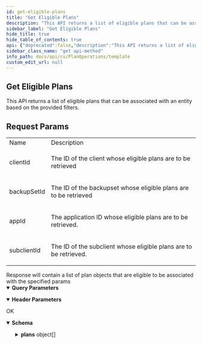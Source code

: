 ```yaml
---
id: get-eligible-plans
title: "Get Eligible Plans"
description: "This API returns a list of eligible plans that can be associated with an entity based on the provided filters."
sidebar_label: "Get Eligible Plans"
hide_title: true
hide_table_of_contents: true
api: {"deprecated":false,"description":"This API returns a list of eligible plans that can be associated with an entity based on the provided filters.\n<h2>\n Request Params\n</h2>\n<table>\n\n  <tr>\n   <td>\n    Name\n   </td>\n   <td>\n    Description\n   </td>\n  </tr>\n  <tr>\n   <td>\n    clientId\n   </td>\n   <td>\n    <p>\n     The ID of the client whose eligible plans are to be retrieved\n    </p>\n   </td>\n  </tr>\n  <tr>\n   <td>\n    backupSetId\n   </td>\n   <td>\n    <p>\n     The ID of the backupset whose eligible plans are to be retrieved\n    </p>\n   </td>\n  </tr>\n  <tr>\n   <td>\n    appId\n   </td>\n   <td>\n    <p>\n     The application ID whose eligible plans are to be retrieved.\n    </p>\n   </td>\n  </tr>\n  <tr>\n   <td>\n    subclientId\n   </td>\n   <td>\n    <p>\n     The ID of the subclient whose eligible plans are to be retrieved.\n    </p>\n   </td>\n  </tr>\n\n</table>\nResponse will contain a list of plan objects that are eligible to be associated with the specified params\n","operationId":"Get Eligible Plans","parameters":[{"description":"","explode":true,"in":"query","name":"clientId","schema":{"example":"{{clientId}}","type":"string"}},{"description":"","explode":true,"in":"query","name":"appId","schema":{"example":"{{appId}}","type":"string"}},{"description":"","explode":true,"in":"query","name":"subclientId","schema":{"example":"{{subclientId}}","type":"string"}},{"description":"","in":"header","name":"Authtoken","required":true,"schema":{"example":"{{TOKEN}}","type":"string"}}],"tags":["Plan Operations"],"responses":{"200":{"description":"OK","content":{"application/json":{"schema":{"type":"object","properties":{"plans":{"type":"array","items":{"type":"object","properties":{"numCopies":{"type":"integer"},"description":{"type":"string"},"type":{"type":"integer"},"numDevices":{"type":"integer"},"subtype":{"type":"integer"},"isElastic":{"type":"boolean"},"numAssocEntities":{"type":"integer"},"restrictions":{"type":"integer"},"numCompanies":{"type":"integer"},"planStatusFlag":{"type":"integer"},"rpoInMinutes":{"type":"integer"},"numUsers":{"type":"integer"},"permissions":{"type":"array","items":{"type":"object","properties":{"permissionId":{"type":"integer"},"entityInfo":{"type":"object","properties":{"companyId":{"type":"integer"},"companyName":{"type":"string"},"multiCommcellId":{"type":"integer"}}}}}},"plan":{"type":"object","properties":{"planSubtype":{"type":"integer"},"_type_":{"type":"integer"},"planType":{"type":"integer"},"planSummary":{"type":"string"},"planName":{"type":"string"},"planId":{"type":"integer"},"entityInfo":{"type":"object","properties":{"companyId":{"type":"integer"},"companyName":{"type":"string"},"multiCommcellId":{"type":"integer"}}}}},"planOwner":{"type":"object","properties":{"_type_":{"type":"integer"},"userName":{"type":"string"},"userId":{"type":"integer"},"entityInfo":{"type":"object","properties":{"companyId":{"type":"integer"},"companyName":{"type":"string"},"multiCommcellId":{"type":"integer"}}}}}}}}},"x-examples":{"Example 1":{"plans":[{"numCopies":2,"description":"Server plan","type":2,"numDevices":0,"subtype":33554437,"isElastic":false,"numAssocEntities":0,"restrictions":1,"numCompanies":0,"planStatusFlag":0,"rpoInMinutes":240,"numUsers":0,"permissions":[{"permissionId":31,"entityInfo":{"companyId":0,"companyName":"","multiCommcellId":0}},{"permissionId":157,"entityInfo":{"companyId":0,"companyName":"","multiCommcellId":0}},{"permissionId":158,"entityInfo":{"companyId":0,"companyName":"","multiCommcellId":0}},{"permissionId":159,"entityInfo":{"companyId":0,"companyName":"","multiCommcellId":0}}],"plan":{"planSubtype":33554437,"_type_":158,"planType":2,"planSummary":"RPOHours:4,NumberOfCopies:2,AssociatedEntitiesCount:0,PrimaryStorageType:Disk","planName":"Server plan","planId":1,"entityInfo":{"companyId":0,"companyName":"","multiCommcellId":0}},"planOwner":{"_type_":13,"userName":"Administrator","userId":1,"entityInfo":{"companyId":0,"companyName":"","multiCommcellId":0}}},{"numCopies":2,"description":"Common Plan","type":2,"numDevices":0,"subtype":33554437,"isElastic":false,"numAssocEntities":2,"restrictions":1,"numCompanies":0,"planStatusFlag":0,"rpoInMinutes":40320,"numUsers":0,"permissions":[{"permissionId":31,"entityInfo":{"companyId":0,"companyName":"","multiCommcellId":0}},{"permissionId":157,"entityInfo":{"companyId":0,"companyName":"","multiCommcellId":0}},{"permissionId":158,"entityInfo":{"companyId":0,"companyName":"","multiCommcellId":0}},{"permissionId":159,"entityInfo":{"companyId":0,"companyName":"","multiCommcellId":0}}],"plan":{"planSubtype":33554437,"_type_":158,"planType":2,"planSummary":"RPOHours:672,NumberOfCopies:2,AssociatedEntitiesCount:2,PrimaryStorageType:Disk","planName":"Common Plan","planId":487,"entityInfo":{"companyId":0,"companyName":"","multiCommcellId":0}},"planOwner":{"_type_":13,"userName":"Administrator","userId":1,"entityInfo":{"companyId":0,"companyName":"","multiCommcellId":0}}}]}}},"examples":{"GET Eligible Plans":{"value":{"plans":[{"numCopies":2,"description":"Server plan","type":2,"numDevices":0,"subtype":33554437,"isElastic":false,"numAssocEntities":0,"restrictions":1,"numCompanies":0,"planStatusFlag":0,"rpoInMinutes":240,"numUsers":0,"permissions":[{"permissionId":31,"entityInfo":{"companyId":0,"companyName":"","multiCommcellId":0}},{"permissionId":157,"entityInfo":{"companyId":0,"companyName":"","multiCommcellId":0}},{"permissionId":158,"entityInfo":{"companyId":0,"companyName":"","multiCommcellId":0}},{"permissionId":159,"entityInfo":{"companyId":0,"companyName":"","multiCommcellId":0}}],"plan":{"planSubtype":33554437,"_type_":158,"planType":2,"planSummary":"RPOHours:4,NumberOfCopies:2,AssociatedEntitiesCount:0,PrimaryStorageType:Disk","planName":"Server plan","planId":1,"entityInfo":{"companyId":0,"companyName":"","multiCommcellId":0}},"planOwner":{"_type_":13,"userName":"Administrator","userId":1,"entityInfo":{"companyId":0,"companyName":"","multiCommcellId":0}}},{"numCopies":2,"description":"Common Plan","type":2,"numDevices":0,"subtype":33554437,"isElastic":false,"numAssocEntities":2,"restrictions":1,"numCompanies":0,"planStatusFlag":0,"rpoInMinutes":40320,"numUsers":0,"permissions":[{"permissionId":31,"entityInfo":{"companyId":0,"companyName":"","multiCommcellId":0}},{"permissionId":157,"entityInfo":{"companyId":0,"companyName":"","multiCommcellId":0}},{"permissionId":158,"entityInfo":{"companyId":0,"companyName":"","multiCommcellId":0}},{"permissionId":159,"entityInfo":{"companyId":0,"companyName":"","multiCommcellId":0}}],"plan":{"planSubtype":33554437,"_type_":158,"planType":2,"planSummary":"RPOHours:672,NumberOfCopies:2,AssociatedEntitiesCount:2,PrimaryStorageType:Disk","planName":"Common Plan","planId":487,"entityInfo":{"companyId":0,"companyName":"","multiCommcellId":0}},"planOwner":{"_type_":13,"userName":"Administrator","userId":1,"entityInfo":{"companyId":0,"companyName":"","multiCommcellId":0}}}]}}}}}}},"method":"get","path":"/V2/Plan/Eligible","servers":[{"url":"http://{hostname}/webconsole/api","variables":{"hostname":{"default":"localhost","description":"Webconsole"}}}],"info":{"title":"Template","contact":{},"version":"1.0","description":"Template"},"postman":{"name":"Get Eligible Plans","description":{"content":"This API returns a list of eligible plans that can be associated with an entity based on the provided filters.\n<h2>\n Request Params\n</h2>\n<table>\n\n  <tr>\n   <td>\n    Name\n   </td>\n   <td>\n    Description\n   </td>\n  </tr>\n  <tr>\n   <td>\n    clientId\n   </td>\n   <td>\n    <p>\n     The ID of the client whose eligible plans are to be retrieved\n    </p>\n   </td>\n  </tr>\n  <tr>\n   <td>\n    backupSetId\n   </td>\n   <td>\n    <p>\n     The ID of the backupset whose eligible plans are to be retrieved\n    </p>\n   </td>\n  </tr>\n  <tr>\n   <td>\n    appId\n   </td>\n   <td>\n    <p>\n     The application ID whose eligible plans are to be retrieved.\n    </p>\n   </td>\n  </tr>\n  <tr>\n   <td>\n    subclientId\n   </td>\n   <td>\n    <p>\n     The ID of the subclient whose eligible plans are to be retrieved.\n    </p>\n   </td>\n  </tr>\n\n</table>\nResponse will contain a list of plan objects that are eligible to be associated with the specified params\n","type":"text/plain"},"url":{"path":["V2","Plan","Eligible"],"host":["{{baseUrl}}"],"query":[{"disabled":false,"key":"clientId","value":""},{"disabled":false,"key":"appId","value":""},{"disabled":false,"key":"subclientId","value":""}],"variable":[]},"header":[{"disabled":false,"description":{"content":"(Required) ","type":"text/plain"},"key":"Authtoken","value":""},{"key":"Accept","value":"application/json"}],"method":"GET"}}
sidebar_class_name: "get api-method"
info_path: docs/api/cv/PlanOperations/template
custom_edit_url: null
---
```



## Get Eligible Plans



This API returns a list of eligible plans that can be associated with an entity based on the provided filters.
<h2>
 Request Params
</h2>
<table>

  <tr>
   <td>
    Name
   </td>
   <td>
    Description
   </td>
  </tr>
  <tr>
   <td>
    clientId
   </td>
   <td>
    <p>
     The ID of the client whose eligible plans are to be retrieved
    </p>
   </td>
  </tr>
  <tr>
   <td>
    backupSetId
   </td>
   <td>
    <p>
     The ID of the backupset whose eligible plans are to be retrieved
    </p>
   </td>
  </tr>
  <tr>
   <td>
    appId
   </td>
   <td>
    <p>
     The application ID whose eligible plans are to be retrieved.
    </p>
   </td>
  </tr>
  <tr>
   <td>
    subclientId
   </td>
   <td>
    <p>
     The ID of the subclient whose eligible plans are to be retrieved.
    </p>
   </td>
  </tr>

</table>
Response will contain a list of plan objects that are eligible to be associated with the specified params


<details style={{"marginBottom":"1rem"}} data-collapsed={false} open={true}><summary style={{}}><strong>Query Parameters</strong></summary><div><ul><ParamsItem className={"paramsItem"} param={{"description":"","explode":true,"in":"query","name":"clientId","schema":{"example":"{{clientId}}","type":"string"}}}></ParamsItem><ParamsItem className={"paramsItem"} param={{"description":"","explode":true,"in":"query","name":"appId","schema":{"example":"{{appId}}","type":"string"}}}></ParamsItem><ParamsItem className={"paramsItem"} param={{"description":"","explode":true,"in":"query","name":"subclientId","schema":{"example":"{{subclientId}}","type":"string"}}}></ParamsItem></ul></div></details><details style={{"marginBottom":"1rem"}} data-collapsed={false} open={true}><summary style={{}}><strong>Header Parameters</strong></summary><div><ul><ParamsItem className={"paramsItem"} param={{"description":"","in":"header","name":"Authtoken","required":true,"schema":{"example":"{{TOKEN}}","type":"string"}}}></ParamsItem></ul></div></details><div><ApiTabs><TabItem label={"200"} value={"200"}><div>

OK

</div><div><MimeTabs schemaType={"response"}><TabItem label={"application/json"} value={"application/json"}><SchemaTabs><TabItem label={"Schema"} value={"Schema"}><details style={{}} data-collapsed={false} open={true}><summary style={{"textAlign":"left"}}><strong>Schema</strong></summary><div style={{"textAlign":"left","marginLeft":"1rem"}}></div><ul style={{"marginLeft":"1rem"}}><SchemaItem collapsible={true} className={"schemaItem"}><details style={{}}><summary style={{}}><strong>plans</strong><span style={{"opacity":"0.6"}}> object[]</span></summary><div style={{"marginLeft":"1rem"}}><SchemaItem collapsible={false} name={"numCopies"} required={false} deprecated={undefined} schemaDescription={undefined} schemaName={"integer"} qualifierMessage={undefined} defaultValue={undefined}></SchemaItem><SchemaItem collapsible={false} name={"description"} required={false} deprecated={undefined} schemaDescription={undefined} schemaName={"string"} qualifierMessage={undefined} defaultValue={undefined}></SchemaItem><SchemaItem collapsible={false} name={"type"} required={false} deprecated={undefined} schemaDescription={undefined} schemaName={"integer"} qualifierMessage={undefined} defaultValue={undefined}></SchemaItem><SchemaItem collapsible={false} name={"numDevices"} required={false} deprecated={undefined} schemaDescription={undefined} schemaName={"integer"} qualifierMessage={undefined} defaultValue={undefined}></SchemaItem><SchemaItem collapsible={false} name={"subtype"} required={false} deprecated={undefined} schemaDescription={undefined} schemaName={"integer"} qualifierMessage={undefined} defaultValue={undefined}></SchemaItem><SchemaItem collapsible={false} name={"isElastic"} required={false} deprecated={undefined} schemaDescription={undefined} schemaName={"boolean"} qualifierMessage={undefined} defaultValue={undefined}></SchemaItem><SchemaItem collapsible={false} name={"numAssocEntities"} required={false} deprecated={undefined} schemaDescription={undefined} schemaName={"integer"} qualifierMessage={undefined} defaultValue={undefined}></SchemaItem><SchemaItem collapsible={false} name={"restrictions"} required={false} deprecated={undefined} schemaDescription={undefined} schemaName={"integer"} qualifierMessage={undefined} defaultValue={undefined}></SchemaItem><SchemaItem collapsible={false} name={"numCompanies"} required={false} deprecated={undefined} schemaDescription={undefined} schemaName={"integer"} qualifierMessage={undefined} defaultValue={undefined}></SchemaItem><SchemaItem collapsible={false} name={"planStatusFlag"} required={false} deprecated={undefined} schemaDescription={undefined} schemaName={"integer"} qualifierMessage={undefined} defaultValue={undefined}></SchemaItem><SchemaItem collapsible={false} name={"rpoInMinutes"} required={false} deprecated={undefined} schemaDescription={undefined} schemaName={"integer"} qualifierMessage={undefined} defaultValue={undefined}></SchemaItem><SchemaItem collapsible={false} name={"numUsers"} required={false} deprecated={undefined} schemaDescription={undefined} schemaName={"integer"} qualifierMessage={undefined} defaultValue={undefined}></SchemaItem><SchemaItem collapsible={true} className={"schemaItem"}><details style={{}}><summary style={{}}><strong>permissions</strong><span style={{"opacity":"0.6"}}> object[]</span></summary><div style={{"marginLeft":"1rem"}}><SchemaItem collapsible={false} name={"permissionId"} required={false} deprecated={undefined} schemaDescription={undefined} schemaName={"integer"} qualifierMessage={undefined} defaultValue={undefined}></SchemaItem><SchemaItem collapsible={true} className={"schemaItem"}><details style={{}}><summary style={{}}><strong>entityInfo</strong><span style={{"opacity":"0.6"}}> object</span></summary><div style={{"marginLeft":"1rem"}}><SchemaItem collapsible={false} name={"companyId"} required={false} deprecated={undefined} schemaDescription={undefined} schemaName={"integer"} qualifierMessage={undefined} defaultValue={undefined}></SchemaItem><SchemaItem collapsible={false} name={"companyName"} required={false} deprecated={undefined} schemaDescription={undefined} schemaName={"string"} qualifierMessage={undefined} defaultValue={undefined}></SchemaItem><SchemaItem collapsible={false} name={"multiCommcellId"} required={false} deprecated={undefined} schemaDescription={undefined} schemaName={"integer"} qualifierMessage={undefined} defaultValue={undefined}></SchemaItem></div></details></SchemaItem></div></details></SchemaItem><SchemaItem collapsible={true} className={"schemaItem"}><details style={{}}><summary style={{}}><strong>plan</strong><span style={{"opacity":"0.6"}}> object</span></summary><div style={{"marginLeft":"1rem"}}><SchemaItem collapsible={false} name={"planSubtype"} required={false} deprecated={undefined} schemaDescription={undefined} schemaName={"integer"} qualifierMessage={undefined} defaultValue={undefined}></SchemaItem><SchemaItem collapsible={false} name={"_type_"} required={false} deprecated={undefined} schemaDescription={undefined} schemaName={"integer"} qualifierMessage={undefined} defaultValue={undefined}></SchemaItem><SchemaItem collapsible={false} name={"planType"} required={false} deprecated={undefined} schemaDescription={undefined} schemaName={"integer"} qualifierMessage={undefined} defaultValue={undefined}></SchemaItem><SchemaItem collapsible={false} name={"planSummary"} required={false} deprecated={undefined} schemaDescription={undefined} schemaName={"string"} qualifierMessage={undefined} defaultValue={undefined}></SchemaItem><SchemaItem collapsible={false} name={"planName"} required={false} deprecated={undefined} schemaDescription={undefined} schemaName={"string"} qualifierMessage={undefined} defaultValue={undefined}></SchemaItem><SchemaItem collapsible={false} name={"planId"} required={false} deprecated={undefined} schemaDescription={undefined} schemaName={"integer"} qualifierMessage={undefined} defaultValue={undefined}></SchemaItem><SchemaItem collapsible={true} className={"schemaItem"}><details style={{}}><summary style={{}}><strong>entityInfo</strong><span style={{"opacity":"0.6"}}> object</span></summary><div style={{"marginLeft":"1rem"}}><SchemaItem collapsible={false} name={"companyId"} required={false} deprecated={undefined} schemaDescription={undefined} schemaName={"integer"} qualifierMessage={undefined} defaultValue={undefined}></SchemaItem><SchemaItem collapsible={false} name={"companyName"} required={false} deprecated={undefined} schemaDescription={undefined} schemaName={"string"} qualifierMessage={undefined} defaultValue={undefined}></SchemaItem><SchemaItem collapsible={false} name={"multiCommcellId"} required={false} deprecated={undefined} schemaDescription={undefined} schemaName={"integer"} qualifierMessage={undefined} defaultValue={undefined}></SchemaItem></div></details></SchemaItem></div></details></SchemaItem><SchemaItem collapsible={true} className={"schemaItem"}><details style={{}}><summary style={{}}><strong>planOwner</strong><span style={{"opacity":"0.6"}}> object</span></summary><div style={{"marginLeft":"1rem"}}><SchemaItem collapsible={false} name={"_type_"} required={false} deprecated={undefined} schemaDescription={undefined} schemaName={"integer"} qualifierMessage={undefined} defaultValue={undefined}></SchemaItem><SchemaItem collapsible={false} name={"userName"} required={false} deprecated={undefined} schemaDescription={undefined} schemaName={"string"} qualifierMessage={undefined} defaultValue={undefined}></SchemaItem><SchemaItem collapsible={false} name={"userId"} required={false} deprecated={undefined} schemaDescription={undefined} schemaName={"integer"} qualifierMessage={undefined} defaultValue={undefined}></SchemaItem><SchemaItem collapsible={true} className={"schemaItem"}><details style={{}}><summary style={{}}><strong>entityInfo</strong><span style={{"opacity":"0.6"}}> object</span></summary><div style={{"marginLeft":"1rem"}}><SchemaItem collapsible={false} name={"companyId"} required={false} deprecated={undefined} schemaDescription={undefined} schemaName={"integer"} qualifierMessage={undefined} defaultValue={undefined}></SchemaItem><SchemaItem collapsible={false} name={"companyName"} required={false} deprecated={undefined} schemaDescription={undefined} schemaName={"string"} qualifierMessage={undefined} defaultValue={undefined}></SchemaItem><SchemaItem collapsible={false} name={"multiCommcellId"} required={false} deprecated={undefined} schemaDescription={undefined} schemaName={"integer"} qualifierMessage={undefined} defaultValue={undefined}></SchemaItem></div></details></SchemaItem></div></details></SchemaItem></div></details></SchemaItem></ul></details></TabItem><TabItem label={"Example (from schema)"} value={"Example (from schema)"}><ResponseSamples responseExample={"{\n  \"plans\": [\n    {\n      \"numCopies\": 0,\n      \"description\": \"string\",\n      \"type\": 0,\n      \"numDevices\": 0,\n      \"subtype\": 0,\n      \"isElastic\": true,\n      \"numAssocEntities\": 0,\n      \"restrictions\": 0,\n      \"numCompanies\": 0,\n      \"planStatusFlag\": 0,\n      \"rpoInMinutes\": 0,\n      \"numUsers\": 0,\n      \"permissions\": [\n        {\n          \"permissionId\": 0,\n          \"entityInfo\": {\n            \"companyId\": 0,\n            \"companyName\": \"string\",\n            \"multiCommcellId\": 0\n          }\n        }\n      ],\n      \"plan\": {\n        \"planSubtype\": 0,\n        \"_type_\": 0,\n        \"planType\": 0,\n        \"planSummary\": \"string\",\n        \"planName\": \"string\",\n        \"planId\": 0,\n        \"entityInfo\": {\n          \"companyId\": 0,\n          \"companyName\": \"string\",\n          \"multiCommcellId\": 0\n        }\n      },\n      \"planOwner\": {\n        \"_type_\": 0,\n        \"userName\": \"string\",\n        \"userId\": 0,\n        \"entityInfo\": {\n          \"companyId\": 0,\n          \"companyName\": \"string\",\n          \"multiCommcellId\": 0\n        }\n      }\n    }\n  ]\n}"} language={"json"}></ResponseSamples></TabItem><TabItem label={" G E T  Eligible  Plans"} value={" G E T  Eligible  Plans"}><ResponseSamples responseExample={"{\n  \"plans\": [\n    {\n      \"numCopies\": 2,\n      \"description\": \"Server plan\",\n      \"type\": 2,\n      \"numDevices\": 0,\n      \"subtype\": 33554437,\n      \"isElastic\": false,\n      \"numAssocEntities\": 0,\n      \"restrictions\": 1,\n      \"numCompanies\": 0,\n      \"planStatusFlag\": 0,\n      \"rpoInMinutes\": 240,\n      \"numUsers\": 0,\n      \"permissions\": [\n        {\n          \"permissionId\": 31,\n          \"entityInfo\": {\n            \"companyId\": 0,\n            \"companyName\": \"\",\n            \"multiCommcellId\": 0\n          }\n        },\n        {\n          \"permissionId\": 157,\n          \"entityInfo\": {\n            \"companyId\": 0,\n            \"companyName\": \"\",\n            \"multiCommcellId\": 0\n          }\n        },\n        {\n          \"permissionId\": 158,\n          \"entityInfo\": {\n            \"companyId\": 0,\n            \"companyName\": \"\",\n            \"multiCommcellId\": 0\n          }\n        },\n        {\n          \"permissionId\": 159,\n          \"entityInfo\": {\n            \"companyId\": 0,\n            \"companyName\": \"\",\n            \"multiCommcellId\": 0\n          }\n        }\n      ],\n      \"plan\": {\n        \"planSubtype\": 33554437,\n        \"_type_\": 158,\n        \"planType\": 2,\n        \"planSummary\": \"RPOHours:4,NumberOfCopies:2,AssociatedEntitiesCount:0,PrimaryStorageType:Disk\",\n        \"planName\": \"Server plan\",\n        \"planId\": 1,\n        \"entityInfo\": {\n          \"companyId\": 0,\n          \"companyName\": \"\",\n          \"multiCommcellId\": 0\n        }\n      },\n      \"planOwner\": {\n        \"_type_\": 13,\n        \"userName\": \"Administrator\",\n        \"userId\": 1,\n        \"entityInfo\": {\n          \"companyId\": 0,\n          \"companyName\": \"\",\n          \"multiCommcellId\": 0\n        }\n      }\n    },\n    {\n      \"numCopies\": 2,\n      \"description\": \"Common Plan\",\n      \"type\": 2,\n      \"numDevices\": 0,\n      \"subtype\": 33554437,\n      \"isElastic\": false,\n      \"numAssocEntities\": 2,\n      \"restrictions\": 1,\n      \"numCompanies\": 0,\n      \"planStatusFlag\": 0,\n      \"rpoInMinutes\": 40320,\n      \"numUsers\": 0,\n      \"permissions\": [\n        {\n          \"permissionId\": 31,\n          \"entityInfo\": {\n            \"companyId\": 0,\n            \"companyName\": \"\",\n            \"multiCommcellId\": 0\n          }\n        },\n        {\n          \"permissionId\": 157,\n          \"entityInfo\": {\n            \"companyId\": 0,\n            \"companyName\": \"\",\n            \"multiCommcellId\": 0\n          }\n        },\n        {\n          \"permissionId\": 158,\n          \"entityInfo\": {\n            \"companyId\": 0,\n            \"companyName\": \"\",\n            \"multiCommcellId\": 0\n          }\n        },\n        {\n          \"permissionId\": 159,\n          \"entityInfo\": {\n            \"companyId\": 0,\n            \"companyName\": \"\",\n            \"multiCommcellId\": 0\n          }\n        }\n      ],\n      \"plan\": {\n        \"planSubtype\": 33554437,\n        \"_type_\": 158,\n        \"planType\": 2,\n        \"planSummary\": \"RPOHours:672,NumberOfCopies:2,AssociatedEntitiesCount:2,PrimaryStorageType:Disk\",\n        \"planName\": \"Common Plan\",\n        \"planId\": 487,\n        \"entityInfo\": {\n          \"companyId\": 0,\n          \"companyName\": \"\",\n          \"multiCommcellId\": 0\n        }\n      },\n      \"planOwner\": {\n        \"_type_\": 13,\n        \"userName\": \"Administrator\",\n        \"userId\": 1,\n        \"entityInfo\": {\n          \"companyId\": 0,\n          \"companyName\": \"\",\n          \"multiCommcellId\": 0\n        }\n      }\n    }\n  ]\n}"} language={"json"}></ResponseSamples></TabItem></SchemaTabs></TabItem></MimeTabs></div></TabItem></ApiTabs></div>
      